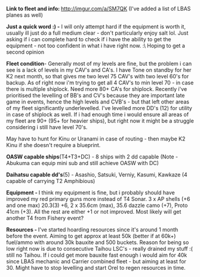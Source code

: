 '''Link to fleet and info: '''http://imgur.com/a/SM7QK (I've added a list of LBAS planes as well) 

'''Just a quick word :) -''' I will only attempt hard if the equipment is worth it, usually ill just do a full medium clear - don't particularly enjoy salt lol. Just asking if i can complete hard to check if i have the ability to get the equipment - not too confident in what i have right now. :\ Hoping to get a second opinion 

'''Fleet condition '''- Generally most of my levels are fine, but the problem i can see is a lack of levels in my CAV's and CA's. I have Tone on standby for her K2 next month, so that gives me two level 75 CAV's with two level 60's for backup. As of right now i'm trying to get all 4 CAV's to min level 70 - in case there is multiple shiplock. Need more 80+ CA's for shiplock. Recently i've prioritised the levelling of BB's and CV's because they are important late game in events, hence the high levels and CVB's - but that left other areas of my fleet significantly underlevelled. I've levelled more DD's (12) for utility in case of shiplock as well. If i had enough time i would ensure all areas of my fleet are 90+ (95+ for heavier ships), but right now it might be a struggle considering i still have level 70's. 

May have to hunt for Kinu or Uranami in case of routing - then maybe K2 Kinu if she doesn't require a blueprint. 

'''OASW capable ships '''(T4+T3+DC) - 8 ships with 2 dd capable (Note - Abukuma can equip mini sub and still achieve OASW with DC)

'''Daihatsu capable dd's '''(5) - Asashio, Satsuki, Verniy, Kasumi, Kawkaze (4 capable of carrying T2 Amphibious) 

'''Equipment - '''I think my equipment is fine, but i probably should have improved my red primary guns more instead of T4 Sonar. 3 x AP shells (+6 and one max) 20.3(3) +6, 2 x 35.6cm (max), 35.6 dazzle camo (+7), Proto 41cm (+3). All the rest are either +1 or not improved. Most likely will get another T4 from Fishery event? 

'''Resources - '''I've started hoarding resources since it's around 1 month before the event. Aiming to get approx at least 50k (better if at 60k+) fuel/ammo with around 30k bauxite and 500 buckets. Reason for being so low right now is due to consecutive Taihou LSC's - really drained my stuff :( still no Taihou. If i could get more bauxite fast enough i would aim for 40k since LBAS mechanic and Carrier combined fleet - but aiming at least for 30. Might have to stop levelling and start Orel to regen resources in time. <ac_metadata title="Possibility for full hard clear - levels in regard to shiplock mechanic"> </ac_metadata>